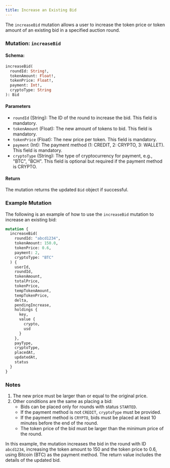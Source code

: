 ```yaml
---
title: Increase an Existing Bid
---
```



The `increaseBid` mutation allows a user to increase the token price or token amount of an existing bid in a specified auction round.

### Mutation: `increaseBid`

#### Schema:
```graphql
increaseBid(
  roundId: String!,
  tokenAmount: Float!,
  tokenPrice: Float!,
  payment: Int!,
  cryptoType: String
): Bid
```

#### Parameters

- `roundId` (String): The ID of the round to increase the bid. This field is mandatory.
- `tokenAmount` (Float): The new amount of tokens to bid. This field is mandatory.
- `tokenPrice` (Float): The new price per token. This field is mandatory.
- `payment` (Int): The payment method (1: CREDIT, 2: CRYPTO, 3: WALLET). This field is mandatory.
- `cryptoType` (String): The type of cryptocurrency for payment, e.g., "BTC", "BCH". This field is optional but required if the payment method is CRYPTO.

#### Return

The mutation returns the updated `Bid` object if successful.

### Example Mutation

The following is an example of how to use the `increaseBid` mutation to increase an existing bid:

```graphql
mutation {
  increaseBid(
    roundId: "abcd1234",
    tokenAmount: 150.0,
    tokenPrice: 0.6,
    payment: 2,
    cryptoType: "BTC"
  ) {
    userId,
    roundId,
    tokenAmount,
    totalPrice,
    tokenPrice,
    tempTokenAmount,
    tempTokenPrice,
    delta,
    pendingIncrease,
    holdings {
      key,
      value {
        crypto,
        usd
      }
    },
    payType,
    cryptoType,
    placedAt,
    updatedAt,
    status
  }
}
```

### Notes

1. The new price must be larger than or equal to the original price.
2. Other conditions are the same as placing a bid:
   - Bids can be placed only for rounds with status `STARTED`.
   - If the payment method is not `CREDIT`, `cryptoType` must be provided.
   - If the payment method is `CRYPTO`, bids must be placed at least 10 minutes before the end of the round.
   - The token price of the bid must be larger than the minimum price of the round.

In this example, the mutation increases the bid in the round with ID `abcd1234`, increasing the token amount to 150 and the token price to 0.6, using Bitcoin (BTC) as the payment method. The return value includes the details of the updated bid.